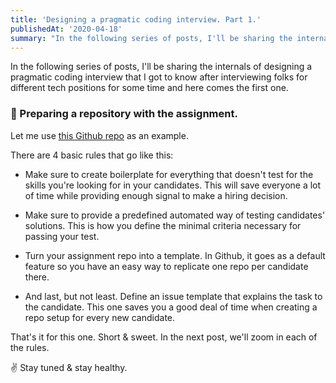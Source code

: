 ```yaml
---
title: 'Designing a pragmatic coding interview. Part 1.'
publishedAt: '2020-04-18'
summary: "In the following series of posts, I'll be sharing the internals of designing a pragmatic coding interview that I got to know after interviewing folks for different tech positions for some time and here comes the first one."
---
```


In the following series of posts, I'll be sharing the internals of designing a pragmatic coding interview that I got to know after interviewing folks for different tech positions for some time and here comes the first one.

### 🧰 Preparing a repository with the assignment.

Let me use [this Github repo](https://github.com/coreskills/python-developer-2020-04-16) as an example.

There are 4 basic rules that go like this:

- Make sure to create boilerplate for everything that doesn't test for the skills you're looking for in your candidates. This will save everyone a lot of time while providing enough signal to make a hiring decision.

- Make sure to provide a predefined automated way of testing candidates' solutions. This is how you define the minimal criteria necessary for passing your test.

- Turn your assignment repo into a template. In Github, it goes as a default feature so you have an easy way to replicate one repo per candidate there.

- And last, but not least. Define an issue template that explains the task to the candidate. This one saves you a good deal of time when creating a repo setup for every new candidate.

That's it for this one. Short & sweet. In the next post, we'll zoom in each of the rules.

✌️ Stay tuned & stay healthy.
